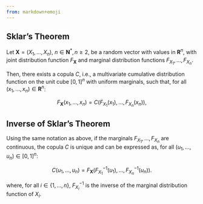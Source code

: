 ```yaml
---
from: markdown+emoji
---
```


## Sklar's Theorem

Let $\mathbf{X} = \left(X_1, ..., X_n\right)$, $n \in \mathbf{N}^{*}, n \geq 2$, be a random vector with values in $\mathbf{R}^n$, with joint distribution function $F_{\mathbf{X}}$ and marginal distribution functions $F_{X_1}, ..., F_{X_n}$. 

Then, there exists a copula $C$, i.e., a multivariate cumulative distribution function on the unit cube $[0, 1]^n$ with uniform marginals, such that, for all $(x_1, ..., x_n) \in \mathbf{R}^n$:

$$
F_{\mathbf{X}}(x_1, ..., x_n) = C(F_{X_1}(x_1), ..., F_{X_n}(x_n)),
$$

## Inverse of Sklar's Theorem

Using the same notation as above, if the marginals $F_{X_1}, ..., F_{X_n}$ are continuous, the copula $C$ is unique and can be expressed as, for all $(u_1, ..., u_n) \in [0,1]^n$:

$$
C(u_1, ..., u_n) = F_{\mathbf{X}}(F_{X_1}^{-1}(u_1), ..., F_{X_n}^{-1}(u_n)).
$$

where, for all $i \in \{1, ..., n\}$, $F_{X_i}^{-1}$ is the inverse of the marginal distribution function of $X_i$.
